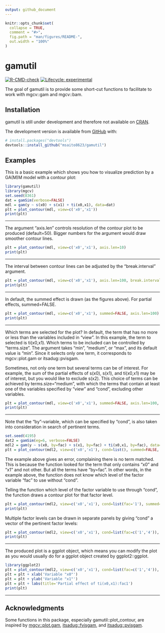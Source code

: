 ```yaml
---
output: github_document
---
```


<!-- README.md is generated from README.Rmd. Please edit that file -->

```r
knitr::opts_chunk$set(
  collapse = TRUE,
  comment = "#>",
  fig.path = "man/figures/README-",
  out.width = "100%"
)
```

# gamutil

<!-- badges: start -->
[![R-CMD-check](https://github.com/msaito8623/gamutil/workflows/R-CMD-check/badge.svg)](https://github.com/msaito8623/gamutil/actions)
[![Lifecycle: experimental](https://img.shields.io/badge/lifecycle-experimental-orange.svg)](https://lifecycle.r-lib.org/articles/stages.html#experimental)
<!-- badges: end -->

The goal of gamutil is to provide some short-cut functions to facilitate to work with mgcv::gam and mgcv::bam.

## Installation

gamutil is still under development and therefore not available on [CRAN](https://CRAN.R-project.org). 

The development version is available from [GitHub](https://github.com/) with:

``` r
# install.packages("devtools")
devtools::install_github("msaito8623/gamutil")
```

## Examples

This is a basic example which shows you how to visualize prediction by a GA(M)M model with a contour plot:

```r
library(gamutil)
library(mgcv)
set.seed(8361)
dat = gamSim(verbose=FALSE)
mdl = gam(y ~ s(x0) + s(x1) + ti(x0,x1), data=dat)
plt = plot_contour(mdl, view=c('x0','x1'))
print(plt)
```

---

The argument "axis.len" controls resolution of the contour plot to be produced (default=50). Bigger numbers for the argument would draw smoother contour lines.

```r
plt = plot_contour(mdl, view=c('x0','x1'), axis.len=10)
print(plt)
```

---

The interval between contour lines can be adjusted by the "break.interval" argument.

```r
plt = plot_contour(mdl, view=c('x0','x1'), axis.len=100, break.interval=1.5)
print(plt)
```

---

In default, the summed effect is drawn (as the figures above). For partial effects, summed=FALSE.

```r
plt = plot_contour(mdl, view=c('x0','x1'), summed=FALSE, axis.len=100)
print(plt)
```

---

Which terms are selected for the plot? In default, the term that has no more or less than the variables included in "view". In this example, the term to selected is ti(x0,x1). Which terms to be included can be controlled by "terms.size". The argument takes "min", "medium", or "max", and its default value is "min". Since it selects only one term, it corresponds to mgcv::plot.gam or itsadug::pvisgam.

Sometimes, not only one term but several terms can be of interest. For example, the sum of the partial effects of s(x0), s(x1), and ti(x0,x1) may be of interest, but you would like to exclude s(x2). This choice of terms can be achieved by terms.size="medium", with which the terms that contain at least one of the variables specified by "view" and "cond", excluding other variables.

```r
plt = plot_contour(mdl, view=c('x0','x1'), summed=FALSE, axis.len=100, terms.size="medium", verbose=TRUE)
print(plt)
```

---

Note that the "by"-variable, which can be specified by "cond", is also taken into consideration in search of pertinent terms.

```r
set.seed(4195)
dat2 = gamSim(eg=6, verbose=FALSE)
mdl2 = gam(y ~ s(x0, by=fac) + s(x1, by=fac) + ti(x0,x1, by=fac), data=dat2)
plt = plot_contour(mdl2, view=c('x0','x1'), cond=list(), summed=FALSE, axis.len=100, terms.size="min", verbose=TRUE)
```

The example above gives an error, complaining there is no term matched. This is because the function looked for the term that only contains "x0" and "x1" and not other. But all the terms have "by=fac". In other words, in the example above, the function does not know which level of the factor variable "fac" to use without "cond".

Telling the function which level of the factor variable to use through "cond", the function draws a contour plot for that factor level.

```r
plt = plot_contour(mdl2, view=c('x0','x1'), cond=list(fac='1'), summed=FALSE, axis.len=100, terms.size="min", verbose=TRUE)
print(plt)
```

Multiple factor levels can be drawn in separate panels by giving "cond" a vector of the pertinent factor levels:

```r
plt = plot_contour(mdl2, view=c('x0','x1'), cond=list(fac=c('1','4')), summed=FALSE, axis.len=100, terms.size="min", verbose=TRUE)
print(plt)
```

---

The produced plot is a ggplot object, which means you can modify the plot as you would usually do for a ggplot object created by ggplot2::ggplot.

```r
library(ggplot2)
plt = plot_contour(mdl2, view=c('x0','x1'), cond=list(fac=c('1','4')), summed=FALSE, axis.len=100, terms.size="min", verbose=TRUE)
plt = plt + xlab('Variable "x0"')
plt = plt + ylab('Variable "x1"')
plt = plt + labs(title='Partial effect of ti(x0,x1):fac1')
print(plt)
```

---

## Acknowledgments

Some functions in this package, especially gamutil::plot_contour, are inspired by [mgcv::plot.gam](https://CRAN.R-project.org/package=mgcv), [itsadug::fvisgam](https://CRAN.R-project.org/package=itsadug), and [itsadug::pvisgam](https://CRAN.R-project.org/package=itsadug).

